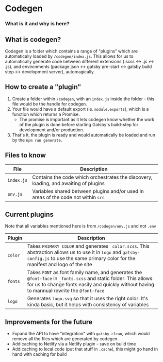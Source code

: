 
<Meta title='Documentation/3. Codegen' />

# Codegen

### What is it and why is here?

<div style={{ margin: `2rem 0` }} />

## What is codegen?

Codegen is a folder which contains a range of "plugins" which are automatically loaded by `/codegen/index.js`.
This allows for us to automatically generate code between different extensions (.scss <-> .js <-> .js), and
environments (package.json <-> gatsby pre-start <-> gatsby build step <-> development server), automagically.

<div style={{ margin: `3rem 0` }} />

## How to create a "plugin"

1. Create a folder within `/codegen`, with an `index.js` inside the folder - this file would be the handle for codegen.
2. Your file would have a default export (ie. `module.exports`), which is a function which returns a Promise.
   - The promise is important as it lets codegen know whether the work of the plugin is done before
     starting Gatsby's build-step for development and/or production.
3. That's it, the plugin is ready and would automatically be loaded and run by the `npm run generate`.

<div style={{ margin: `3rem 0` }} />

## Files to know

| File       | Description                                                                          |
| ---------- | ------------------------------------------------------------------------------------ |
| `index.js` | Contains the code which orchestrates the discovery, loading, and awaiting of plugins |
| `env.js`   | Variables shared between plugins and/or used in areas of the code not within `src`   |

<div style={{ margin: `3rem 0` }} />

## Current plugins

Note that all variables mentioned here is from `/codegen/env.js` and not `.env`

| Plugin  | Description                                                                                                                                                                                                   |
| ------- | ------------------------------------------------------------------------------------------------------------------------------------------------------------------------------------------------------------- |
| `color` | Takes `PRIMARY_COLOR` and generates `_color.scss`. This abstraction allows us to use it in `logo` and `gatsby-config.js` to use the same primary color for the manifest and logo of the site                  |
| `fonts` | Takes `FONT` as font family name, and generates the `@font-face` in `_fonts.scss` and static folder. This allows for us to change fonts easily and quickly without having to mannual rewrite the `@font-face` |
| `logo`  | Generates `logo.svg` so that it uses the right color. It's kinda basic, but it helps with consistency of variables                                                                                            |

<div style={{ margin: `3rem 0` }} />

## Improvements for the future

- Expand the API to have "integration" with `gatsby clean`, which would remove all the files which are generated by codegen
- Add caching to Netlify via a Netlify plugin - save on build time
- Add caching to local code (put that stuff in `.cache`), this might go hand in hand with caching for build
